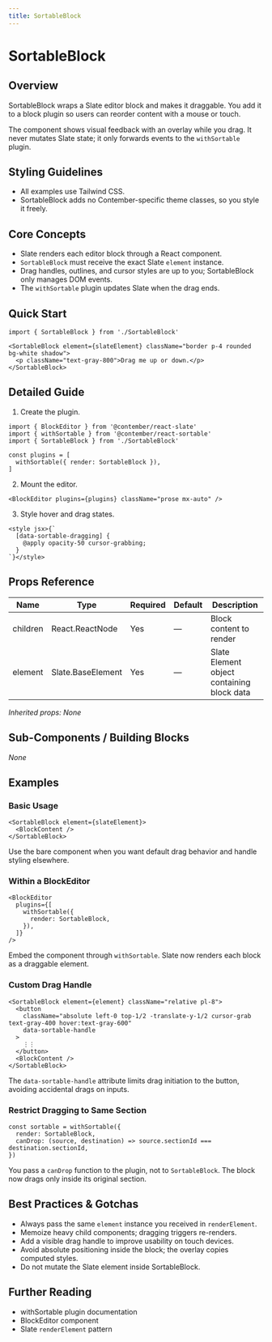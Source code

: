 ```yaml
---
title: SortableBlock
---
```


<!-- Edited by human: false -->
<!-- Examples count: 1 -->
<!-- Source examples: 1 -->
<!-- Playground examples: 0 -->
<!-- External examples: 0 -->
<!-- Import examples: 5 -->

# SortableBlock

## Overview
SortableBlock wraps a Slate editor block and makes it draggable. You add it to a block plugin so users can reorder content with a mouse or touch.

The component shows visual feedback with an overlay while you drag. It never mutates Slate state; it only forwards events to the `withSortable` plugin.

## Styling Guidelines
* All examples use Tailwind CSS.
* SortableBlock adds no Contember-specific theme classes, so you style it freely.

## Core Concepts
* Slate renders each editor block through a React component.
* `SortableBlock` must receive the exact Slate `element` instance.
* Drag handles, outlines, and cursor styles are up to you; SortableBlock only manages DOM events.
* The `withSortable` plugin updates Slate when the drag ends.

## Quick Start
```tsx
import { SortableBlock } from './SortableBlock'

<SortableBlock element={slateElement} className="border p-4 rounded bg-white shadow">
  <p className="text-gray-800">Drag me up or down.</p>
</SortableBlock>
```

## Detailed Guide
1. Create the plugin.
```tsx
import { BlockEditor } from '@contember/react-slate'
import { withSortable } from '@contember/react-sortable'
import { SortableBlock } from './SortableBlock'

const plugins = [
  withSortable({ render: SortableBlock }),
]
```

2. Mount the editor.
```tsx
<BlockEditor plugins={plugins} className="prose mx-auto" />
```

3. Style hover and drag states.
```tsx
<style jsx>{`
  [data-sortable-dragging] {
    @apply opacity-50 cursor-grabbing;
  }
`}</style>
```

## Props Reference
| Name | Type | Required | Default | Description |
|------|------|----------|---------|-------------|
| children | React.ReactNode | Yes | — | Block content to render |
| element | Slate.BaseElement | Yes | — | Slate Element object containing block data |

_Inherited props: None_

## Sub-Components / Building Blocks
_None_

## Examples

### Basic Usage
```tsx
<SortableBlock element={slateElement}>
  <BlockContent />
</SortableBlock>
```
Use the bare component when you want default drag behavior and handle styling elsewhere.

### Within a BlockEditor
```tsx
<BlockEditor
  plugins={[
    withSortable({
      render: SortableBlock,
    }),
  ]}
/>
```
Embed the component through `withSortable`. Slate now renders each block as a draggable element.

### Custom Drag Handle
```tsx
<SortableBlock element={element} className="relative pl-8">
  <button
    className="absolute left-0 top-1/2 -translate-y-1/2 cursor-grab text-gray-400 hover:text-gray-600"
    data-sortable-handle
  >
    ⋮⋮
  </button>
  <BlockContent />
</SortableBlock>
```
The `data-sortable-handle` attribute limits drag initiation to the button, avoiding accidental drags on inputs.

### Restrict Dragging to Same Section
```tsx
const sortable = withSortable({
  render: SortableBlock,
  canDrop: (source, destination) => source.sectionId === destination.sectionId,
})
```
You pass a `canDrop` function to the plugin, not to `SortableBlock`. The block now drags only inside its original section.

## Best Practices & Gotchas
* Always pass the same `element` instance you received in `renderElement`.
* Memoize heavy child components; dragging triggers re-renders.
* Add a visible drag handle to improve usability on touch devices.
* Avoid absolute positioning inside the block; the overlay copies computed styles.
* Do not mutate the Slate element inside SortableBlock.

## Further Reading
* withSortable plugin documentation
* BlockEditor component
* Slate `renderElement` pattern

<!-- End of Generated Documentation -->